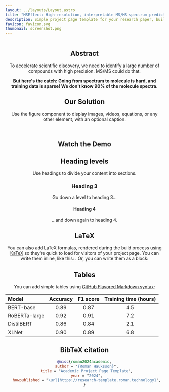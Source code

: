 ```yaml
---
layout: ../layouts/Layout.astro
title: "MSEffect: High-resolution, interpretable MS/MS spectrum prediction"
description: Simple project page template for your research paper, built with Astro and Tailwind CSS
favicon: favicon.svg
thumbnail: screenshot.png
---
```







<Header
  title={frontmatter.title}
  authors={[
    {
      name: "Andreas Burger",
      url: "https://www.andreas-burger.com/",
      institution: "University of Toronto",
      notes: ["*", "†"],
    },
    {
      name: "Adamo Young",
      institution: "University of Toronto",
      notes: ["*", "†"],
    },
    {
      name: "Fei Wang",
      institution: "University of Alberta",
      notes: ["†"],
    },
    {
      name: "Luke Zhang",
      institution: "University of Toronto",
    },
    {
      name: "Rory Gao",
      institution: "University of Toronto",
    },
    {
      name: "Filip Jozefov",
      institution: "IOCB Prague",
    },
    {
      name: "Roman Bushuiev",
      institution: "IOCB Prague",
    },
  ]}
  conference="Evolved Bio x ML Hackathon 2024"
  notes={[
    {
      symbol: "*",
      text: "author note one",
    },
    {
      symbol: "†",
      text: "author note two",
    },
  ]}
  />

<Figure>
<Image source={prediction} altText="MSEffect prediction" />
</Figure>

<HighlightedSection>

## Abstract

To accelerate scientific discovery, we need to identify a large number of compounds with high precision. MS/MS could do that. 

<div style="text-align: center; font-weight: bold;">
  But here's the catch: Going from spectrum to molecule is hard, and training data is sparse! We don't know 90% of the molecule spectra.
</div>

</HighlightedSection>

## Our Solution

Use the figure component to display images, videos, equations, or any other element, with an optional caption.

<TwoColumns>
  <Figure slot="left">
    <Image source={annotated_spectra} altText="The amount of unlabelled MS/MS data has grown significantly" />
  </Figure>
  <Figure slot="right">
    <Image source={massive_unlabelled} altText="The amount of unlabelled MS/MS data has grown significantly" />
  </Figure>
</TwoColumns>

## Watch the Demo
<Figure>
    <YouTubeVideo videoId="X6AlzlAQ18E" />
</Figure>

## Heading levels

Use headings to divide your content into sections.

### Heading 3

Go down a level to heading 3...

#### Heading 4

...and down again to heading 4.

## LaTeX

You can also add LaTeX formulas, rendered during the build process using [KaTeX](https://katex.org/) so they're quick to load for visitors of your project page. You can write them inline, like this: <LaTeX inline formula="a^2 + b^2 = c^2" />. Or, you can write them as a block:

<LaTeX formula="\int_a^b f(x) dx" />

## Tables

You can add simple tables using [GitHub Flavored Markdown syntax](https://docs.github.com/en/get-started/writing-on-github/working-with-advanced-formatting/organizing-information-with-tables):

| Model | Accuracy | F1 score | Training time (hours) |
| :--- | :---: | :---: | :---: |
| BERT-base | 0.89 | 0.87 | 4.5 |
| RoBERTa-large | 0.92 | 0.91 | 7.2 |
| DistilBERT | 0.86 | 0.84 | 2.1 |
| XLNet | 0.90 | 0.89 | 6.8 |

## BibTeX citation

```bibtex
@misc{roman2024academic,
  author = "{Roman Hauksson}",
  title = "Academic Project Page Template",
  year = "2024",
  howpublished = "\url{https://research-template.roman.technology}",
}
```